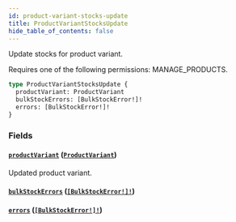 ```yaml
---
id: product-variant-stocks-update
title: ProductVariantStocksUpdate
hide_table_of_contents: false
---
```


Update stocks for product variant.

Requires one of the following permissions: MANAGE_PRODUCTS.

```graphql
type ProductVariantStocksUpdate {
  productVariant: ProductVariant
  bulkStockErrors: [BulkStockError!]!
  errors: [BulkStockError!]!
}
```

### Fields

#### [`productVariant`](#) ([`ProductVariant`](../../../developer/api-reference/objects/product-variant))

Updated product variant.

#### [`bulkStockErrors`](#) ([`[BulkStockError!]!`](../../../developer/api-reference/objects/bulk-stock-error))

#### [`errors`](#) ([`[BulkStockError!]!`](../../../developer/api-reference/objects/bulk-stock-error))
